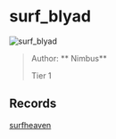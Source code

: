 
# surf_blyad

![surf_blyad](https://raw.githubusercontent.com/Sayt123/SurfMapPics/Maps-and-bonuses/csgo/surf_blyad.jpg)

> Author: ** Nimbus**
>
> Tier 1

## Records

[surfheaven](https://surfheaven.eu/map/surf_blyad)
